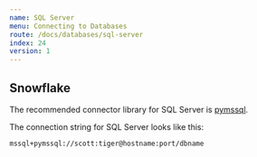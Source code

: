 ```yaml
---
name: SQL Server
menu: Connecting to Databases
route: /docs/databases/sql-server
index: 24
version: 1
---
```


## Snowflake

The recommended connector library for SQL Server is [pymssql](https://github.com/pymssql/pymssql).

The connection string for SQL Server looks like this:

```
mssql+pymssql://scott:tiger@hostname:port/dbname
```
